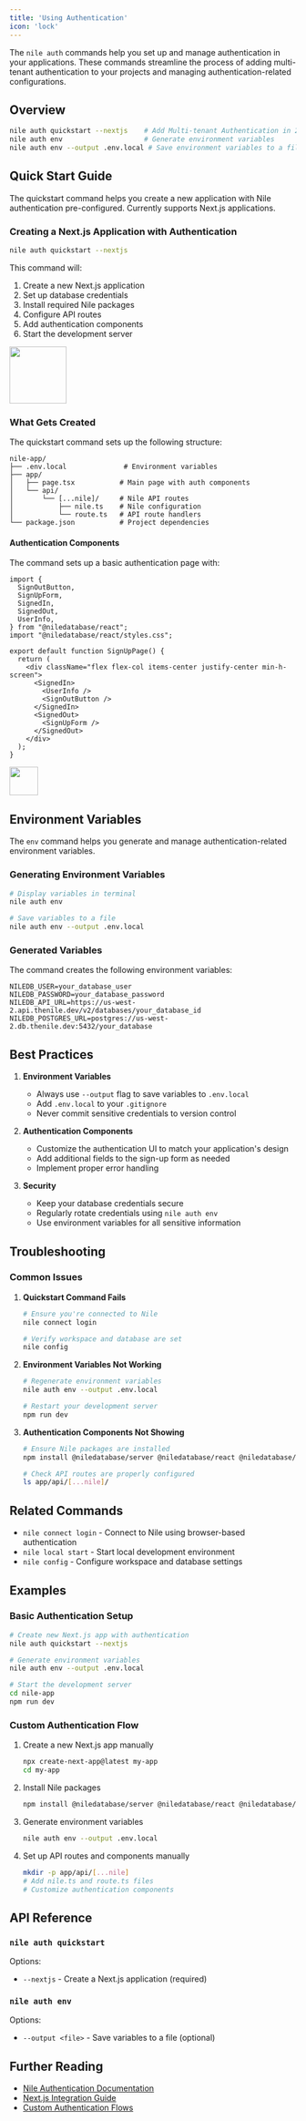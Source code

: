 ```yaml
---
title: 'Using Authentication'
icon: 'lock'
---
```


The `nile auth` commands help you set up and manage authentication in your applications. These commands streamline the process of adding multi-tenant authentication to your projects and managing authentication-related configurations.

## Overview

```bash
nile auth quickstart --nextjs    # Add Multi-tenant Authentication in 2 minutes
nile auth env                    # Generate environment variables
nile auth env --output .env.local # Save environment variables to a file
```

## Quick Start Guide

The quickstart command helps you create a new application with Nile authentication pre-configured. Currently supports Next.js applications.

### Creating a Next.js Application with Authentication

```bash
nile auth quickstart --nextjs
```

This command will:

1. Create a new Next.js application
2. Set up database credentials
3. Install required Nile packages
4. Configure API routes
5. Add authentication components
6. Start the development server

<img height="100" src="/images/authoutput.png" />

### What Gets Created

The quickstart command sets up the following structure:

```
nile-app/
├── .env.local              # Environment variables
├── app/
│   ├── page.tsx           # Main page with auth components
│   └── api/
│       └── [...nile]/     # Nile API routes
│           ├── nile.ts    # Nile configuration
│           └── route.ts   # API route handlers
└── package.json           # Project dependencies
```

#### Authentication Components

The command sets up a basic authentication page with:

```tsx
import {
  SignOutButton,
  SignUpForm,
  SignedIn,
  SignedOut,
  UserInfo,
} from "@niledatabase/react";
import "@niledatabase/react/styles.css";

export default function SignUpPage() {
  return (
    <div className="flex flex-col items-center justify-center min-h-screen">
      <SignedIn>
        <UserInfo />
        <SignOutButton />
      </SignedIn>
      <SignedOut>
        <SignUpForm />
      </SignedOut>
    </div>
  );
}
```
<img height="50" src="/images/quickstart_signup.png" />

## Environment Variables

The `env` command helps you generate and manage authentication-related environment variables.

### Generating Environment Variables

```bash
# Display variables in terminal
nile auth env

# Save variables to a file
nile auth env --output .env.local
```

### Generated Variables

The command creates the following environment variables:

```env
NILEDB_USER=your_database_user
NILEDB_PASSWORD=your_database_password
NILEDB_API_URL=https://us-west-2.api.thenile.dev/v2/databases/your_database_id
NILEDB_POSTGRES_URL=postgres://us-west-2.db.thenile.dev:5432/your_database
```

## Best Practices

1. **Environment Variables**
   - Always use `--output` flag to save variables to `.env.local`
   - Add `.env.local` to your `.gitignore`
   - Never commit sensitive credentials to version control

2. **Authentication Components**
   - Customize the authentication UI to match your application's design
   - Add additional fields to the sign-up form as needed
   - Implement proper error handling

3. **Security**
   - Keep your database credentials secure
   - Regularly rotate credentials using `nile auth env`
   - Use environment variables for all sensitive information

## Troubleshooting

### Common Issues

1. **Quickstart Command Fails**
   ```bash
   # Ensure you're connected to Nile
   nile connect login
   
   # Verify workspace and database are set
   nile config
   ```

2. **Environment Variables Not Working**
   ```bash
   # Regenerate environment variables
   nile auth env --output .env.local
   
   # Restart your development server
   npm run dev
   ```

3. **Authentication Components Not Showing**
   ```bash
   # Ensure Nile packages are installed
   npm install @niledatabase/server @niledatabase/react @niledatabase/client
   
   # Check API routes are properly configured
   ls app/api/[...nile]/
   ```

## Related Commands

- `nile connect login` - Connect to Nile using browser-based authentication
- `nile local start` - Start local development environment
- `nile config` - Configure workspace and database settings

## Examples

### Basic Authentication Setup

```bash
# Create new Next.js app with authentication
nile auth quickstart --nextjs

# Generate environment variables
nile auth env --output .env.local

# Start the development server
cd nile-app
npm run dev
```

### Custom Authentication Flow

1. Create a new Next.js app manually
   ```bash
   npx create-next-app@latest my-app
   cd my-app
   ```

2. Install Nile packages
   ```bash
   npm install @niledatabase/server @niledatabase/react @niledatabase/client
   ```

3. Generate environment variables
   ```bash
   nile auth env --output .env.local
   ```

4. Set up API routes and components manually
   ```bash
   mkdir -p app/api/[...nile]
   # Add nile.ts and route.ts files
   # Customize authentication components
   ```

## API Reference

### `nile auth quickstart`

Options:
- `--nextjs` - Create a Next.js application (required)

### `nile auth env`

Options:
- `--output <file>` - Save variables to a file (optional)

## Further Reading

- [Nile Authentication Documentation](https://thenile.dev/docs/authentication)
- [Next.js Integration Guide](https://thenile.dev/docs/integrations/nextjs)
- [Custom Authentication Flows](https://thenile.dev/docs/authentication/custom)

``` 